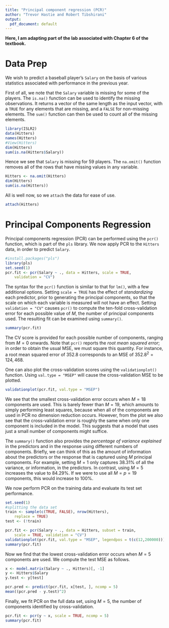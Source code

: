 ```yaml
---
title: "Principal component regression (PCR)"
author: "Trevor Hastie and Robert Tibshirani"
output:
  pdf_document: default
---
```


**Here, I am adapting part of the lab associated with Chapter 6 of the textbook.** 

# Data Prep

We wish to predict a baseball player's `Salary` on the basis of various statistics associated with performance in the previous year.

First of all, we note that the `Salary` variable is missing for some of the players.  The `is.na()` function can be used to identify the missing observations. It returns a vector of the same length as the input vector, with a `TRUE` for any elements that are missing, and a `FALSE` for non-missing elements.
 The `sum()` function can then be used to count all of the missing elements.

```r
library(ISLR2)
data(Hitters)
names(Hitters)
#View(Hitters)
dim(Hitters)
sum(is.na(Hitters$Salary))
```

Hence we see that `Salary` is missing for $59$ players. The `na.omit()` function removes all of the rows that have missing values in any variable.

```r
Hitters <- na.omit(Hitters)
dim(Hitters)
sum(is.na(Hitters))
```

All is well now, so we `attach` the data for ease of use. 

```r
attach(Hitters)
```

# Principal Components Regression

Principal components regression (PCR) can be performed using the `pcr()` function, which is part of the `pls` library. We now apply PCR to the `Hitters` data, in order to predict `Salary`. 

```r
#install.packages("pls")
library(pls)
set.seed(1)
pcr.fit <- pcr(Salary ~ ., data = Hitters, scale = TRUE,
    validation = "CV")
```

The syntax for the `pcr()` function is similar to that for `lm()`, with a few additional
options. Setting `scale = TRUE` has the effect of *standardizing* each
predictor, prior to generating the principal
components, so that the scale on which each variable is measured will not have an effect.
 Setting `validation = "CV"` causes
`pcr()` to compute the ten-fold cross-validation error for each possible
value of $M$, the number of principal components used. The resulting fit can be examined using `summary()`.

```r
summary(pcr.fit)
```

The CV score is provided for each possible number of components, ranging
from $M=0$ onwards. Note that  `pcr()` reports the *root mean squared error*; in order to obtain the usual MSE, we must square this quantity. For instance, a root mean squared error of $352.8$ corresponds to an MSE of
$352.8^2=124{,}468$.

One can also plot the cross-validation scores using the
`validationplot()` function. Using `val.type = "MSEP"`
will cause the cross-validation MSE to be plotted.

```r
validationplot(pcr.fit, val.type = "MSEP")
```

We see that the smallest cross-validation error occurs when $M=18$ components are used. This is barely fewer than $M=19$, which amounts to simply performing least squares, because when all of the components are used in PCR no dimension reduction occurs. However, from the plot we also see that the cross-validation error is roughly the same when only one component is included in the model. This suggests that a model that uses just a small number of components might suffice.

The `summary()` function also provides the *percentage of variance explained* in the predictors and in the response using different numbers of components. Briefly, we can think of this as
the amount of information about the predictors or the
response that is captured using $M$ principal components. For example, setting $M=1$ only captures $38.31 \%$ of all the variance, or information, in the predictors. In contrast, using $M=5$ increases the value to $84.29 \%$. If we
were to use all $M=p=19$ components, this would increase to $100 \%$.

We now perform PCR on the training data and evaluate its test set performance.

```r
set.seed(1)
#splitting the data set
train <- sample(c(TRUE, FALSE), nrow(Hitters),
    replace = TRUE)
test <- (!train)

pcr.fit <- pcr(Salary ~ ., data = Hitters, subset = train,
    scale = TRUE, validation = "CV")
validationplot(pcr.fit, val.type = "MSEP", legendpos = t(c(12,200000)))
summary(pcr.fit)
```

Now we find that the lowest cross-validation error occurs when $M=5$ components are used.
We compute the test MSE as follows.

```r
x <- model.matrix(Salary ~ ., Hitters)[, -1]
y <- Hitters$Salary
y.test <- y[test]

pcr.pred <- predict(pcr.fit, x[test, ], ncomp = 5)
mean((pcr.pred - y.test)^2)
```


Finally, we fit PCR on the full data set, using $M=5$, the number of components identified by cross-validation.

```r
pcr.fit <- pcr(y ~ x, scale = TRUE, ncomp = 5)
summary(pcr.fit)
```
